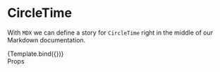 

<Meta title="Story/Components/CircleTime" component={CircleTime} />

<Styles />

# CircleTime

With `MDX` we can define a story for `CircleTime` right in the middle of our
Markdown documentation.


<Canvas>
  <Story
    name="Normal"
    args={{ variant: 'normal' }}
    onClick={action('Medium CircleTime clicked')}
  >
    {Template.bind({})}
  </Story>
</Canvas>

<div class="subheading">Props</div>

<Space />
